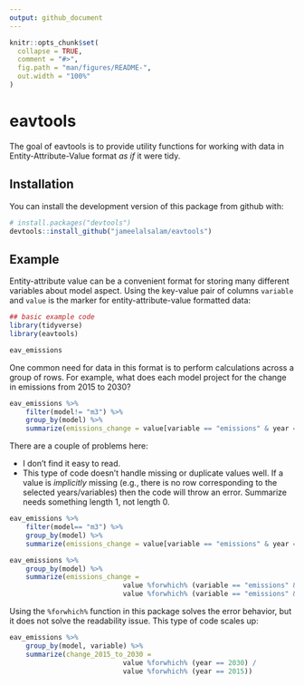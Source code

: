```yaml
---
output: github_document
---
```


<!-- README.md is generated from README.Rmd. Please edit that file -->

```r
knitr::opts_chunk$set(
  collapse = TRUE,
  comment = "#>",
  fig.path = "man/figures/README-",
  out.width = "100%"
)
```
# eavtools

The goal of eavtools is to provide utility functions for working with data in Entity-Attribute-Value format *as if* it were tidy.

## Installation

You can install the development version of this package from github with:

``` r
# install.packages("devtools")
devtools::install_github("jameelalsalam/eavtools")
```

## Example

Entity-attribute value can be a convenient format for storing many different variables about model aspect. Using the key-value pair of columns `variable` and `value` is the marker for entity-attribute-value formatted data:

```r
## basic example code
library(tidyverse)
library(eavtools)

eav_emissions
```


One common need for data in this format is to perform calculations across a group of rows. For example, what does each model project for the change in emissions from 2015 to 2030?


```r
eav_emissions %>%
	filter(model!= "m3") %>%
	group_by(model) %>%
	summarize(emissions_change = value[variable == "emissions" & year == 2030] / value[variable == "emissions" & year == 2015])
```

There are a couple of problems here:

- I don't find it easy to read.
- This type of code doesn't handle missing or duplicate values well. If a value is _implicitly_ missing (e.g., there is no row corresponding to the selected years/variables) then the code will throw an error. Summarize needs something length 1, not length 0.

```r
eav_emissions %>%
	filter(model== "m3") %>%
	group_by(model) %>%
	summarize(emissions_change = value[variable == "emissions" & year == 2030] / value[variable == "emissions" & year == 2015])
```

```r
eav_emissions %>%
	group_by(model) %>%
	summarize(emissions_change = 
							value %forwhich% (variable == "emissions" & year == 2030) /
							value %forwhich% (variable == "emissions" & year == 2015))
```

Using the `%forwhich%` function in this package solves the error behavior, but it does not solve the readability issue. This type of code scales up:

```r
eav_emissions %>%
	group_by(model, variable) %>%
	summarize(change_2015_to_2030 = 
							value %forwhich% (year == 2030) /
							value %forwhich% (year == 2015))
```

